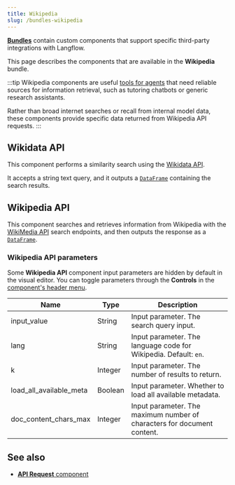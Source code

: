 ```yaml
---
title: Wikipedia
slug: /bundles-wikipedia
---
```



<Icon name="Blocks" aria-hidden="true" /> [**Bundles**](/components-bundle-components) contain custom components that support specific third-party integrations with Langflow.

This page describes the components that are available in the **Wikipedia** bundle.

:::tip
Wikipedia components are useful [tools for agents](/agents-tools) that need reliable sources for information retrieval, such as tutoring chatbots or generic research assistants.

Rather than broad internet searches or recall from internal model data, these components provide specific data returned from Wikipedia API requests.
:::

## Wikidata API

This component performs a similarity search using the [Wikidata API](https://www.wikidata.org/wiki/Wikidata:REST_API).

It accepts a string text query, and it outputs a [`DataFrame`](/data-types#dataframe) containing the search results.

## Wikipedia API

This component searches and retrieves information from Wikipedia with the [WikiMedia API](https://www.mediawiki.org/wiki/API:Main_page) search endpoints, and then outputs the response as a [`DataFrame`](/data-types#dataframe).

### Wikipedia API parameters

Some **Wikipedia API** component input parameters are hidden by default in the visual editor.
You can toggle parameters through the <Icon name="SlidersHorizontal" aria-hidden="true"/> **Controls** in the [component's header menu](/concepts-components#component-menus).

| Name | Type | Description |
|------|------|-------------|
| input_value | String | Input parameter. The search query input. |
| lang | String | Input parameter. The language code for Wikipedia. Default: `en`. |
| k | Integer | Input parameter. The number of results to return. |
| load_all_available_meta | Boolean | Input parameter. Whether to load all available metadata. |
| doc_content_chars_max | Integer | Input parameter. The maximum number of characters for document content. |

## See also

* [**API Request** component](/components-data#api-request)